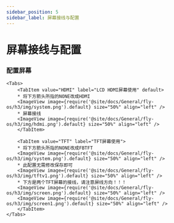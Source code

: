 ```yaml
---
sidebar_position: 5
sidebar_label: 屏幕接线与配置
---
```



# 屏幕接线与配置

### 配置屏幕

    <Tabs>
        <TabItem value="HDMI" label="LCD HDMI屏幕使用" default>
        * 将下方箭头所指的NONE改成HDMI
        <ImageView image={require('@site/docs/General/fly-os/h3/img/system.png').default} size="50%" align="left" />
        * 屏幕接线
        <ImageView image={require('@site/docs/General/fly-os/h3/img/hdmi.png').default} size="50%" align="left" />
        </TabItem>

        <TabItem value="TFT" label="TFT屏幕使用">
        * 将下方箭头所指的NONE改成FBTFT
        <ImageView image={require('@site/docs/General/fly-os/h3/img/system.png').default} size="50%" align="left" />
        * 此配置无需修改保存即可
        <ImageView image={require('@site/docs/General/fly-os/h3/img/tftv1.png').default} size="50%" align="left" />
        * 下方是两个TFT屏幕的接线，请注意屏线方向！！！ 
        <ImageView image={require('@site/docs/General/fly-os/h3/img/screen.png').default} size="50%" align="left" />
        <ImageView image={require('@site/docs/General/fly-os/h3/img/screen1.png').default} size="50%" align="left" />
        </TabItem>
    </Tabs>

